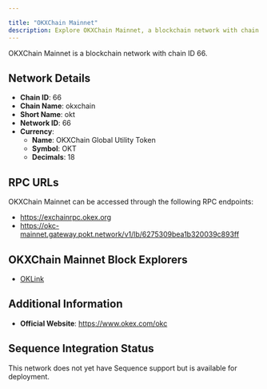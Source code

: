 ```yaml
---

title: "OKXChain Mainnet"
description: Explore OKXChain Mainnet, a blockchain network with chain ID 66. Learn about its native currency, OKXChain Global Utility Token, and how to interact with the network.
---
```




OKXChain Mainnet is a blockchain network with chain ID 66.

## Network Details

- **Chain ID**: 66
- **Chain Name**: okxchain
- **Short Name**: okt
- **Network ID**: 66
- **Currency**: 
  - **Name**: OKXChain Global Utility Token
  - **Symbol**: OKT
  - **Decimals**: 18

## RPC URLs

OKXChain Mainnet can be accessed through the following RPC endpoints:

- https://exchainrpc.okex.org
- https://okc-mainnet.gateway.pokt.network/v1/lb/6275309bea1b320039c893ff

## OKXChain Mainnet Block Explorers

- [OKLink](https://www.oklink.com/en/okc)

## Additional Information

- **Official Website**: https://www.okex.com/okc

## Sequence Integration Status

This network does not yet have Sequence support but is available for deployment.

